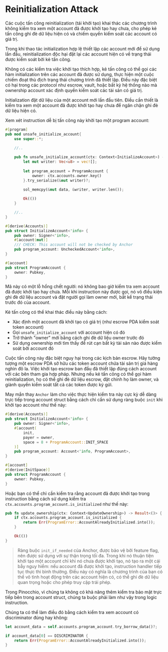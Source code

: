 
# Reinitialization Attack 

Các cuộc tấn công reinitialization (tái khởi tạo) khai thác các chương trình không kiểm tra xem một account đã được khởi tạo hay chưa, cho phép kẻ tấn công ghi đè dữ liệu hiện có và chiếm quyền kiểm soát các account có giá trị.

Trong khi thao tác initialization hợp lệ thiết lập các account mới để sử dụng lần đầu, reinitialization độc hại đặt lại các account hiện có về trạng thái được kiểm soát bởi kẻ tấn công.

Không có các kiểm tra việc khởi tạo thích hợp, kẻ tấn công có thể gọi các hàm initialization trên các account đã được sử dụng, thực hiện một cuộc chiếm đoạt thù địch trạng thái chương trình đã thiết lập. Điều này đặc biệt có hại trong các protocol như escrow, vault, hoặc bất kỳ hệ thống nào mà ownership account xác định quyền kiểm soát các tài sản có giá trị.

Initialization đặt dữ liệu của một account mới lần đầu tiên. Điều cần thiết là kiểm tra xem một account đã được khởi tạo hay chưa để ngăn chặn ghi đè dữ liệu hiện có.

<ArticleSection name="Anchor" id="anchor" level="h2" />

Xem xét instruction dễ bị tấn công này khởi tạo một program account:

```rust
#[program]
pub mod unsafe_initialize_account{
    use super::*;
    
    //..

    pub fn unsafe_initialize_account(ctx: Context<InitializeAccount>) -> Result<()> {
        let mut writer: Vec<u8> = vec![];
        
        let program_account = ProgramAccount {
            owner: ctx.accounts.owner.key()
        }.try_serialize(&mut writer)?;

        sol_memcpy(&mut data, &writer, writer.len());
    
        Ok(())
    }

    //..
}

#[derive(Accounts)]
pub struct InitializeAccount<'info> {
    pub owner: Signer<'info>,
    #[account(mut)]
    /// CHECK: This account will not be checked by Anchor
    pub program_account: UncheckedAccount<'info>,
}

#[account]
pub struct ProgramAccount {
    owner: Pubkey,
}
```

Mã này có một lỗ hổng chết người: nó không bao giờ kiểm tra xem account đã được khởi tạo hay chưa. Mỗi khi instruction này được gọi, nó vô điều kiện ghi đè dữ liệu account và đặt người gọi làm owner mới, bất kể trạng thái trước đó của account.

Kẻ tấn công có thể khai thác điều này bằng cách:
- Xác định một account đã khởi tạo có giá trị (như escrow PDA kiểm soát token account)
- Gọi `unsafe_initialize_account` với account hiện có đó
- Trở thành "owner" mới bằng cách ghi đè dữ liệu owner trước đó
- Sử dụng ownership mới tìm thấy để rút cạn bất kỳ tài sản nào được kiểm soát bởi account đó

Cuộc tấn công này đặc biệt nguy hại trong các kịch bản escrow. Hãy tưởng tượng một escrow PDA sở hữu các token account chứa tài sản trị giá hàng nghìn đô la. Việc khởi tạo escrow ban đầu đã thiết lập đúng cách account với các bên tham gia hợp pháp. Nhưng nếu kẻ tấn công có thể gọi hàm reinitialization, họ có thể ghi đè dữ liệu escrow, đặt chính họ làm owner, và giành quyền kiểm soát tất cả các token được ký gửi.

May mắn thay `Anchor` làm cho việc thực hiện kiểm tra này cực kỳ dễ dàng trực tiếp trong account struct bằng cách chỉ cần sử dụng ràng buộc `init` khi khởi tạo account như thế này:

```rust
#[derive(Accounts)]
pub struct InitializeAccount<'info> {
    pub owner: Signer<'info>,
    #[account(
        init,
        payer = owner,
        space = 8 + ProgramAccount::INIT_SPACE
    )]
    pub program_account: Account<'info, ProgramAccount>,
}

#[account]
#[derive(InitSpace)]
pub struct ProgramAccount {
    owner: Pubkey,
}
```

Hoặc bạn có thể chỉ cần kiểm tra rằng account đã được khởi tạo trong instruction bằng cách sử dụng kiểm tra `ctx.accounts.program_account.is_initialized` như thế này:

```rust
pub fn update_ownership(ctx: Context<UpdateOwnership>) -> Result<()> {
    if ctx.accounts.program_account.is_initialized {
        return Err(ProgramError::AccountAlreadyInitialized.into());
    }

    Ok(())
}
```

> Ràng buộc `init_if_needed` của Anchor, được bảo vệ bởi feature flag, nên được sử dụng với sự thận trọng tối đa. Trong khi nó thuận tiện khởi tạo một account chỉ khi nó chưa được khởi tạo, nó tạo ra một cái bẫy nguy hiểm: nếu account đã được khởi tạo, instruction handler tiếp tục thực thi bình thường. Điều này có nghĩa là chương trình của bạn có thể vô tình hoạt động trên các account hiện có, có thể ghi đè dữ liệu quan trọng hoặc cho phép truy cập trái phép.

<ArticleSection name="Pinocchio" id="pinocchio" level="h2" />

Trong Pinocchio, vì chúng ta không có khả năng thêm kiểm tra bảo mật trực tiếp bên trong account struct, chúng ta buộc phải làm như vậy trong logic instruction.

Chúng ta có thể làm điều đó bằng cách kiểm tra xem account có discriminator đúng hay không:

```rust
let account_data = self.accounts.program_account.try_borrow_data()?;

if account_data[0] == DISCRIMINATOR {
    return Err(ProgramError::AccountAlreadyInitialized.into());
}
```





